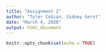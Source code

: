 ```yaml
---
title: "Assignment 2"
author: "Tyler Cobian, Sidney Gerst"
date: "March 4, 2020"
output: html_document
---
```


```r
knitr::opts_chunk$set(echo = TRUE)
```

